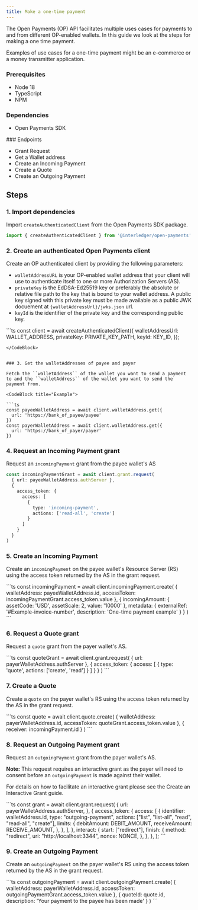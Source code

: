 ```yaml
---
title: Make a one-time payment
---
```



The Open Payments (OP) API facilitates multiple uses cases for payments to and from different OP-enabled wallets.  In this guide we look at the steps for making a one time payment.  

Examples of use cases for a one-time payment might be an e-commerce or a money transmitter application.  



### Prerequisites

- Node 18
- TypeScript
- NPM

### Dependencies

- <LinkOut href='https://github.com/interledger/open-payments/tree/main/packages/open-payments'>
    Open Payments SDK
  </LinkOut>
<p></p>
  ### Endpoints

- <LinkOut href='https://openpayments.guide/apis/auth-server/operations/post-request/'>
    Grant Request
  </LinkOut>
- <LinkOut href='https://openpayments.guide/apis/resource-server/operations/get-wallet-address/'>
    Get a Wallet address
  </LinkOut>
- <LinkOut href='https://openpayments.guide/apis/resource-server/operations/create-incoming-payment/'>
    Create an Incoming Payment
  </LinkOut>
- <LinkOut href='https://openpayments.guide/apis/resource-server/operations/create-quote/'>
    Create a Quote
  </LinkOut>
- <LinkOut href='https://openpayments.guide/apis/resource-server/operations/create-outgoing-payment/'>
    Create an Outgoing Payment
  </LinkOut>

## Steps

### 1. Import dependencies 

Import `createAuthenticatedClient` from the Open Payments SDK package.

```ts
import { createAuthenticatedClient } from '@interledger/open-payments'

```

### 2. Create an authenticated Open Payments client 

Create an OP authenticated client by providing the following parameters:

- `walletAddressURL` is your OP-enabled wallet address that your client will use to authenticate itself to one or more Authorization Servers (AS).
- `privateKey` is the EdDSA-Ed25519 key or preferably the absolute or relative file path to the key that is bound to your wallet address.   A public key signed with this private 
key must be made available as a public JWK docuement at `{walletAddressUrl}/jwks.json` url.
- `keyId` is the identifier of the private key and the corresponding public key. 

<CodeBlock title="Example">
```ts
const client = await createAuthenticatedClient({
  walletAddressUrl: WALLET_ADDRESS,
  privateKey: PRIVATE_KEY_PATH,
  keyId: KEY_ID,
});

```
</CodeBlock>


### 3. Get the walletAddresses of payee and payer

Fetch the ``walletAddress`` of the wallet you want to send a payment to and the ``walletAddress`` of the wallet you want to send the payment from.

<CodeBlock title="Example">

```ts
const payeeWalletAddress = await client.walletAddress.get({
  url: 'https://bank_of_payee/payee'
})
const payerWalletAddress = await client.walletAddress.get({
  url: 'https://bank_of_payer/payer'
})

```

</CodeBlock>


### 4. Request an Incoming Payment grant

Request an ``incomingPayment`` grant from the payee wallet's AS 

<CodeBlock title="Example">

```ts
const incomingPaymentGrant = await client.grant.request(
  { url: payeeWalletAddress.authServer },
  {
    access_token: {
      access: [
        {
          type: 'incoming-payment',
          actions: ['read-all', 'create']
        }
      ]
    }
  }
)
```
</CodeBlock>

### 5.  Create an Incoming Payment

Create an ``incomingPayment`` on the payee wallet's Resource Server (RS) using the access token returned by the AS in the grant request.  

<CodeBlock title="Example">
```ts
const incomingPayment = await client.incomingPayment.create(
  {
    walletAddress: payeeWalletAddress.id,
    accessToken: incomingPaymentGrant.access_token.value
  },
  {
    incomingAmount: {
      assetCode: 'USD',
      assetScale: 2,
      value: '10000'
    },
    metadata: {
      externalRef: '#Example-invoice-number',
      description: 'One-time payment example'
    }
  }
)
```
</CodeBlock>

### 6. Request a Quote grant

Request a ``quote`` grant from the payer wallet's AS.   

<CodeBlock title="Example">
```ts
const quoteGrant = await client.grant.request(
  { url: payerWalletAddress.authServer },
  {
    access_token: {
      access: [
        {
          type: 'quote',
          actions: ['create', 'read']
        }
      ]
    }
  }
)
```
</CodeBlock>

### 7. Create a Quote 

Create a ``quote`` on the payer wallet's RS using the access token returned by the AS in the grant request.

<CodeBlock title="Example">
```ts
const quote = await client.quote.create(
  {
    walletAddress: payerWalletAddress.id,
    accessToken: quoteGrant.access_token.value
  },
  { receiver: incomingPayment.id }
)
```
</CodeBlock>

### 8. Request an Outgoing Payment grant

Request an ``outgoingPayment`` grant from the payer wallet's AS.  

**Note:** This request requires an interactive grant as the payer will need to consent before an ``outgoingPayment`` is made against their wallet.  

For details on how to facilitate an interactive grant please see the <LinkOut href='https://openpayments.guide/guides/create-interactive-grant/'>
   Create an Interactive Grant guide. </LinkOut>

<CodeBlock title="Example">
```ts
const grant = await client.grant.request(
    {
        url: payerWalletAddress.authServer,
    },
    {
        access_token: {
            access: [
                {
                    identifier: walletAddress.id,
                    type: "outgoing-payment",
                    actions: ["list", "list-all", "read", "read-all", "create"],
                    limits: {
                        debitAmount: DEBIT_AMOUNT,
                        receiveAmount: RECEIVE_AMOUNT,
                    },
                },
            ],
        },
        interact: {
            start: ["redirect"],
            finish: {
                method: "redirect",
                uri: "http://localhost:3344",
                nonce: NONCE,
            },
        },
    },
);
```
</CodeBlock>

### 9. Create an Outgoing Payment

Create an ``outgoingPayment`` on the payer wallet's RS using the access token returned by the AS in the grant request. 

<CodeBlock title="Example">
```ts
const outgoingPayment = await client.outgoingPayment.create(
  {
    walletAddress: payerWalletAddress.id,
    accessToken: outgoingPaymentGrant.access_token.value
  },
  { quoteId: quote.id, description: 'Your payment to the payee has been made' }
)
```
</CodeBlock>